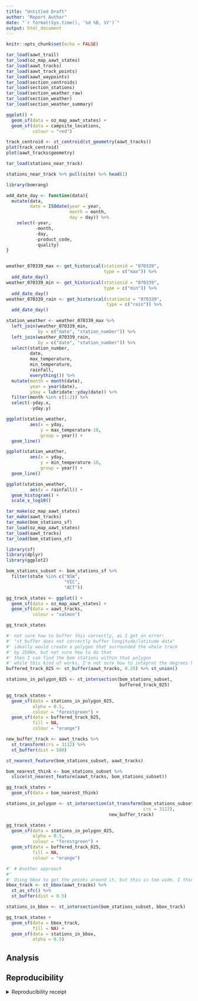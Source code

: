 ```yaml
---
title: "Untitled Draft"
author: "Report Author"
date: "`r format(Sys.time(), '%d %B, %Y')`"
output: html_document
---
```


```r
knitr::opts_chunk$set(echo = FALSE)
```

```r
tar_load(aawt_trail)
tar_load(oz_map_aawt_states)
tar_load(aawt_tracks)
tar_load(aawt_track_points)
tar_load(aawt_waypoints)
tar_load(section_centroids)
tar_load(section_stations)
tar_load(section_weather_raw)
tar_load(section_weather)
tar_load(section_weather_summary)
```

```r
ggplot() + 
  geom_sf(data = oz_map_aawt_states) +
  geom_sf(data = campsite_locations,
          colour = "red")
```

```r

track_centroid <- st_centroid(st_geometry(aawt_tracks))
plot(track_centroid)
plot(aawt_tracks$geometry)


```


```r
tar_load(stations_near_track)

stations_near_track %>% pull(site) %>% head(1)

library(bomrang)

add_date_day <- function(data){
  mutate(data,
         date = ISOdate(year = year,
                        month = month,
                        day = day)) %>% 
    select(-year,
           -month,
           -day,
           -product_code,
           -quality)
}


weather_070339_max <- get_historical(stationid = "070339", 
                                     type = c("max")) %>% 
  add_date_day()
weather_070339_min <- get_historical(stationid = "070339", 
                                     type = c("min")) %>% 
  add_date_day()
weather_070339_rain <- get_historical(stationid = "070339", 
                                      type = c("rain")) %>% 
  add_date_day()

station_weather <- weather_070339_max %>% 
  left_join(weather_070339_min, 
            by = c("date", "station_number")) %>% 
  left_join(weather_070339_rain,
            by = c("date", "station_number")) %>% 
  select(station_number,
         date,
         max_temperature,
         min_temperature,
         rainfall,
         everything()) %>% 
  mutate(month = month(date),
         year = year(date),
         yday = lubridate::yday(date)) %>% 
  filter(month %in% c(1:2)) %>% 
  select(-yday.x,
         -yday.y)

ggplot(station_weather,
         aes(x = yday,
             y = max_temperature-10,
             group = year)) + 
  geom_line() 

ggplot(station_weather,
         aes(x = yday,
             y = min_temperature-10,
             group = year)) + 
  geom_line() 

ggplot(station_weather,
         aes(x = rainfall)) + 
  geom_histogram() +
  scale_x_log10()

```

```r
tar_make(oz_map_aawt_states)
tar_make(aawt_tracks)
tar_make(bom_stations_sf)
tar_load(oz_map_aawt_states)
tar_load(aawt_tracks)
tar_load(bom_stations_sf)

library(sf)
library(dplyr)
library(ggplot2)

bom_stations_subset <- bom_stations_sf %>% 
  filter(state %in% c("NSW",
                      "VIC",
                      "ACT"))

gg_track_states <- ggplot() + 
  geom_sf(data = oz_map_aawt_states) +
  geom_sf(data = aawt_tracks,
          colour = "salmon")

gg_track_states 

#' not sure how to buffer this correctly, as I get an error: 
#' "st_buffer does not correctly buffer longitude/latitude data"
#' ideally would create a polygon that surrounded the whole track
#' by 250Km, but not sure how to do that
#' then I can find the bom stations within that polygon
#' while this kind of works, I'm not sure how to intepret the degrees here
buffered_track_025 <- st_buffer(aawt_tracks, 0.25) %>% st_union()

stations_in_polygon_025 <- st_intersection(bom_stations_subset, 
                                           buffered_track_025)

gg_track_states +
  geom_sf(data = stations_in_polygon_025,
          alpha = 0.5,
          colour = "forestgreen") +
  geom_sf(data = buffered_track_025,
          fill = NA,
          colour = "orange")

new_buffer_track <- aawt_tracks %>% 
  st_transform(crs = 3112) %>% 
  st_buffer(dist = 500) 

st_nearest_feature(bom_stations_subset, aawt_tracks)

bom_nearest_think <- bom_stations_subset %>% 
  slice(st_nearest_feature(aawt_tracks, bom_stations_subset))

gg_track_states +
  geom_sf(data = bom_nearest_think)

stations_in_polygon <- st_intersection(st_transform(bom_stations_subset, 
                                                    crs = 3112), 
                                       new_buffer_track)

gg_track_states +
  geom_sf(data = stations_in_polygon_025,
          alpha = 0.5,
          colour = "forestgreen") +
  geom_sf(data = buffered_track_025,
          fill = NA,
          colour = "orange")

#' # Another approach
#' 
#' Using bbox to get the points around it, but this is too wide, I think.
bbox_track <- st_bbox(aawt_tracks) %>% 
  st_as_sfc() %>% 
  st_buffer(dist = 0.5)

stations_in_bbox <- st_intersection(bom_stations_subset, bbox_track)

gg_track_states +
  geom_sf(data = bbox_track,
          fill = NA) + 
  geom_sf(data = stations_in_bbox,
          alpha = 0.5)


```


## Analysis

## Reproducibility

<details><summary>Reproducibility receipt</summary>

```r
## datetime
Sys.time()

## repository
if(requireNamespace('git2r', quietly = TRUE)) {
  git2r::repository()
} else {
  c(
    system2("git", args = c("log", "--name-status", "-1"), stdout = TRUE),
    system2("git", args = c("remote", "-v"), stdout = TRUE)
  )
}

## session info
sessionInfo()
```

</details>
